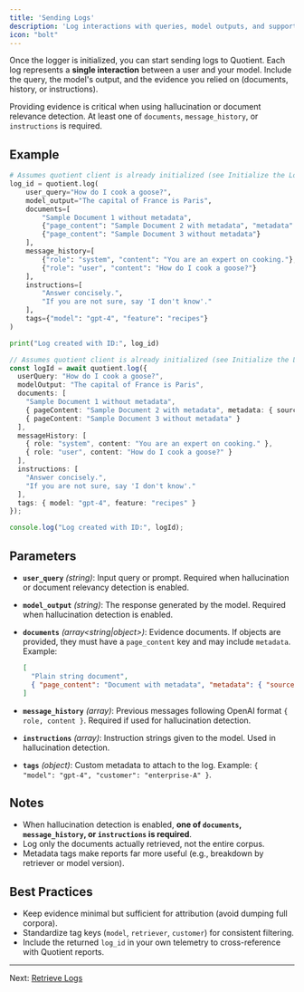 ```yaml
---
title: 'Sending Logs'
description: 'Log interactions with queries, model outputs, and supporting context.'
icon: "bolt"
---
```


Once the logger is initialized, you can start sending logs to Quotient. Each log represents a **single interaction** between a user and your model. Include the query, the model's output, and the evidence you relied on (documents, history, or instructions).

Providing evidence is critical when using hallucination or document relevance detection. At least one of `documents`, `message_history`, or `instructions` is required.

## Example

<CodeGroup>

```python logging.py
# Assumes quotient client is already initialized (see Initialize the Logger)
log_id = quotient.log(
    user_query="How do I cook a goose?",
    model_output="The capital of France is Paris",
    documents=[
        "Sample Document 1 without metadata",
        {"page_content": "Sample Document 2 with metadata", "metadata": {"source": "google.com"}},
        {"page_content": "Sample Document 3 without metadata"}
    ],
    message_history=[
        {"role": "system", "content": "You are an expert on cooking."},
        {"role": "user", "content": "How do I cook a goose?"}
    ],
    instructions=[
        "Answer concisely.",
        "If you are not sure, say 'I don't know'."
    ],
    tags={"model": "gpt-4", "feature": "recipes"}
)

print("Log created with ID:", log_id)
```

```typescript logging.ts
// Assumes quotient client is already initialized (see Initialize the Logger)
const logId = await quotient.log({
  userQuery: "How do I cook a goose?",
  modelOutput: "The capital of France is Paris",
  documents: [
    "Sample Document 1 without metadata",
    { pageContent: "Sample Document 2 with metadata", metadata: { source: "google.com" } },
    { pageContent: "Sample Document 3 without metadata" }
  ],
  messageHistory: [
    { role: "system", content: "You are an expert on cooking." },
    { role: "user", content: "How do I cook a goose?" }
  ],
  instructions: [
    "Answer concisely.",
    "If you are not sure, say 'I don't know'."
  ],
  tags: { model: "gpt-4", feature: "recipes" }
});

console.log("Log created with ID:", logId);
```

</CodeGroup>

## Parameters

* **`user_query`** *(string)*: Input query or prompt. Required when hallucination or document relevancy detection is enabled.
* **`model_output`** *(string)*: The response generated by the model. Required when hallucination detection is enabled.
* **`documents`** *(array\<string|object>)*: Evidence documents. If objects are provided, they must have a `page_content` key and may include `metadata`. Example:

  ```json
  [
    "Plain string document",
    { "page_content": "Document with metadata", "metadata": { "source": "kb.pdf" } }
  ]
  ```
* **`message_history`** *(array)*: Previous messages following OpenAI format `{ role, content }`. Required if used for hallucination detection.
* **`instructions`** *(array)*: Instruction strings given to the model. Used in hallucination detection.
* **`tags`** *(object)*: Custom metadata to attach to the log. Example: `{ "model": "gpt-4", "customer": "enterprise-A" }`.

## Notes

* When hallucination detection is enabled, **one of `documents`, `message_history`, or `instructions` is required**.
* Log only the documents actually retrieved, not the entire corpus.
* Metadata tags make reports far more useful (e.g., breakdown by retriever or model version).

## Best Practices

* Keep evidence minimal but sufficient for attribution (avoid dumping full corpora).
* Standardize tag keys (`model`, `retriever`, `customer`) for consistent filtering.
* Include the returned `log_id` in your own telemetry to cross-reference with Quotient reports.

---

Next: [Retrieve Logs](./retrieve-logs)